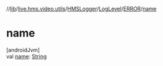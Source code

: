 //[lib](../../../../../index)/[live.hms.video.utils](../../../index)/[HMSLogger](../../index)/[LogLevel](../index)/[ERROR](index)/[name](name)

# name

[androidJvm]\
val [name](name): [String](https://kotlinlang.org/api/latest/jvm/stdlib/kotlin/-string/index.html)

